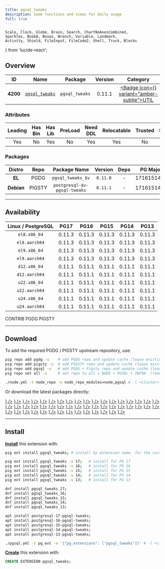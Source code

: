```yaml
---
title: pgsql_tweaks
description: Some functions and views for daily usage
full: true
---
```


    Scale, Clock, Globe, Brain, Search, ChartNoAxesCombined,
    Sparkles, BookA, Boxes, Wrench, Variable, Landmark,
    Activity, Shield, FileInput, FileCode2, Shell, Truck, Blocks
} from 'lucide-react';

## Overview

| <TooltipIconButton tooltip="Extension unique identifier" side="top">ID</TooltipIconButton> | <TooltipIconButton tooltip="Extension name" side="top">Name</TooltipIconButton> | <TooltipIconButton tooltip="Package name for installation" side="top">Package</TooltipIconButton> | <TooltipIconButton tooltip="Latest available extension version" side="top">Version</TooltipIconButton> | <TooltipIconButton tooltip="Extension category" side="top">Category</TooltipIconButton> | <TooltipIconButton tooltip="Open source license" side="top">License</TooltipIconButton> | <TooltipIconButton tooltip="Programming language" side="top">Lang</TooltipIconButton> |
|:--------:|:--------:|:----------:|:--------------:|:---------------------------------------:|:------------------------------------------------------:|:----:|
| **4200** | [`pgsql_tweaks`](https://github.com/sjstoelting/pgsql-tweaks) | `pgsql_tweaks` | 0.11.1 | <a href="/ext/util" className="no-underline"><Badge icon={<Wrench />} variant="amber-subtle">UTIL</Badge></a> | <a href="/ext/list/license#postgresql" className="no-underline"><Badge icon={<Scale />} variant="blue-subtle">PostgreSQL</Badge></a> | <a href="/ext/list/lang#sql"><Badge icon={<FileCode2 />} variant="green-subtle">SQL</Badge></a> |

### Attributes

| <TooltipIconButton tooltip="The Primary Leading extension in the Package" side="top">Leading</TooltipIconButton> | <TooltipIconButton tooltip="Contains binary utils" side="top">Has Bin</TooltipIconButton> | <TooltipIconButton tooltip="Contains .so shared library files" side="top">Has Lib</TooltipIconButton> | <TooltipIconButton tooltip="Requires preloading via shared_preload_libraries" side="top">PreLoad</TooltipIconButton> | <TooltipIconButton tooltip="Requires CREATE EXTENSION DDL command" side="top">Need DDL</TooltipIconButton> | <TooltipIconButton tooltip="Can be installed in any schema" side="top">Relocatable</TooltipIconButton> | <TooltipIconButton tooltip="Can be created by non-superuser" side="top">Trusted</TooltipIconButton> | <TooltipIconButton tooltip="Schemas used by this extension" side="top">Schemas</TooltipIconButton> |
|:-------:|:-------:|:-------:|:-------:|:--------:|:-----------:|:-------:|:-------:|
| Yes | No | Yes | No | Yes | Yes | No | - |

### Packages

| <TooltipIconButton tooltip="Linux distribution family, EL or Debian" side="top">Distro</TooltipIconButton> | <TooltipIconButton tooltip="Package repository" side="top">Repo</TooltipIconButton> | <TooltipIconButton tooltip="The RPM/DEB Package Name Pattern (replace $v with real pg major)" side="top">Package Name</TooltipIconButton> | <TooltipIconButton tooltip="Latest package version" side="top">Version</TooltipIconButton> | <TooltipIconButton tooltip="RPM/DEB Package dependencies" side="top">Deps</TooltipIconButton> | <TooltipIconButton tooltip="Available in these PostgreSQL Major Versions" side="top">PG Major</TooltipIconButton> |
|:----------:|:--------:|:------------------------:|:-----------:|:------------:|:------------------:|
|   **EL**   | <Badge variant="blue-subtle"><span className="font-bold">PGDG</span></Badge> | `pgsql_tweaks_$v` | `0.11.0` | - | <Badge variant="green-subtle">17</Badge><Badge variant="green-subtle">16</Badge><Badge variant="green-subtle">15</Badge><Badge variant="green-subtle">14</Badge><Badge variant="green-subtle">13</Badge> |
| **Debian** | <Badge variant="amber-subtle"><span className="font-bold">PIGSTY</span></Badge> | `postgresql-$v-pgsql-tweaks` | `0.11.1` | - | <Badge variant="green-subtle">17</Badge><Badge variant="green-subtle">16</Badge><Badge variant="green-subtle">15</Badge><Badge variant="green-subtle">14</Badge><Badge variant="green-subtle">13</Badge> |



------

## Availability

| <TooltipIconButton tooltip="Linux Distro Arch / PostgreSQL Major Version" side="top">Linux / PostgreSQL </TooltipIconButton> | **PG17** | **PG16** | **PG15** | **PG14** | **PG13** |
|:-----:|:-----:|:-----:|:-----:|:-----:|:-----:|
| `el8.x86_64` | <Badge variant="blue-subtle">0.11.3</Badge> | <Badge variant="blue-subtle">0.11.3</Badge> | <Badge variant="blue-subtle">0.11.3</Badge> | <Badge variant="blue-subtle">0.11.3</Badge> | <Badge variant="blue-subtle">0.11.3</Badge> |
| `el8.aarch64` | <Badge variant="blue-subtle">0.11.3</Badge> | <Badge variant="blue-subtle">0.11.3</Badge> | <Badge variant="blue-subtle">0.11.3</Badge> | <Badge variant="blue-subtle">0.11.3</Badge> | <Badge variant="blue-subtle">0.11.3</Badge> |
| `el9.x86_64` | <Badge variant="blue-subtle">0.11.3</Badge> | <Badge variant="blue-subtle">0.11.3</Badge> | <Badge variant="blue-subtle">0.11.3</Badge> | <Badge variant="blue-subtle">0.11.3</Badge> | <Badge variant="blue-subtle">0.11.3</Badge> |
| `el9.aarch64` | <Badge variant="blue-subtle">0.11.3</Badge> | <Badge variant="blue-subtle">0.11.3</Badge> | <Badge variant="blue-subtle">0.11.3</Badge> | <Badge variant="blue-subtle">0.11.3</Badge> | <Badge variant="blue-subtle">0.11.3</Badge> |
| `d12.x86_64` | <Badge variant="amber-subtle">0.11.1</Badge> | <Badge variant="amber-subtle">0.11.1</Badge> | <Badge variant="amber-subtle">0.11.1</Badge> | <Badge variant="amber-subtle">0.11.1</Badge> | <Badge variant="amber-subtle">0.11.1</Badge> |
| `d12.aarch64` | <Badge variant="amber-subtle">0.11.1</Badge> | <Badge variant="amber-subtle">0.11.1</Badge> | <Badge variant="amber-subtle">0.11.1</Badge> | <Badge variant="amber-subtle">0.11.1</Badge> | <Badge variant="amber-subtle">0.11.1</Badge> |
| `u22.x86_64` | <Badge variant="amber-subtle">0.11.1</Badge> | <Badge variant="amber-subtle">0.11.1</Badge> | <Badge variant="amber-subtle">0.11.1</Badge> | <Badge variant="amber-subtle">0.11.1</Badge> | <Badge variant="amber-subtle">0.11.1</Badge> |
| `u22.aarch64` | <Badge variant="amber-subtle">0.11.1</Badge> | <Badge variant="amber-subtle">0.11.1</Badge> | <Badge variant="amber-subtle">0.11.1</Badge> | <Badge variant="amber-subtle">0.11.1</Badge> | <Badge variant="amber-subtle">0.11.1</Badge> |
| `u24.x86_64` | <Badge variant="amber-subtle">0.11.1</Badge> | <Badge variant="amber-subtle">0.11.1</Badge> | <Badge variant="amber-subtle">0.11.1</Badge> | <Badge variant="amber-subtle">0.11.1</Badge> | <Badge variant="amber-subtle">0.11.1</Badge> |
| `u24.aarch64` | <Badge variant="amber-subtle">0.11.1</Badge> | <Badge variant="amber-subtle">0.11.1</Badge> | <Badge variant="amber-subtle">0.11.1</Badge> | <Badge variant="amber-subtle">0.11.1</Badge> | <Badge variant="amber-subtle">0.11.1</Badge> |

<Badge variant="green-subtle"><span className="font-black">CONTRIB</span></Badge> <Badge variant="blue-subtle"><span className="font-black">PGDG</span></Badge> <Badge variant="amber-subtle"><span className="font-black">PIGSTY</span></Badge>

------

## Download

To add the required PGDG / PIGSTY upstream repository, use:

```bash tab="pig"
pig repo add pgdg -u    # add PGDG repo and update cache (leave existing repos)
pig repo add pigsty -u  # add PIGSTY repo and update cache (leave existing repos)
pig repo add pgsql -u   # add PGDG + Pigsty repo and update cache (leave existing repos)
pig repo set all -u     # set repo to all = NODE + PGSQL + INFRA  (remove existing repos)
```
```bash tab="pigsty"
./node.yml -t node_repo -e node_repo_modules=node,pgsql # -l <cluster>
```

Or download the latest packages directly:

<Files>
    <Folder name="el8.x86_64">
        <a href="https://download.postgresql.org/pub/repos/yum/17/redhat/rhel-8-x86_64/pgsql_tweaks_17-0.11.3-1PGDG.rhel8.noarch.rpm"><File name="pgsql_tweaks_17-0.11.3-1PGDG.rhel8.noarch.rpm" icon={<Package className="text-emerald-500" />} /></a>
        <a href="https://download.postgresql.org/pub/repos/yum/16/redhat/rhel-8-x86_64/pgsql_tweaks_16-0.11.3-1PGDG.rhel8.noarch.rpm"><File name="pgsql_tweaks_16-0.11.3-1PGDG.rhel8.noarch.rpm" icon={<Package className="text-emerald-500" />} /></a>
        <a href="https://download.postgresql.org/pub/repos/yum/15/redhat/rhel-8-x86_64/pgsql_tweaks_15-0.11.3-1PGDG.rhel8.noarch.rpm"><File name="pgsql_tweaks_15-0.11.3-1PGDG.rhel8.noarch.rpm" icon={<Package className="text-emerald-500" />} /></a>
        <a href="https://download.postgresql.org/pub/repos/yum/14/redhat/rhel-8-x86_64/pgsql_tweaks_14-0.11.3-1PGDG.rhel8.noarch.rpm"><File name="pgsql_tweaks_14-0.11.3-1PGDG.rhel8.noarch.rpm" icon={<Package className="text-emerald-500" />} /></a>
        <a href="https://download.postgresql.org/pub/repos/yum/13/redhat/rhel-8-x86_64/pgsql_tweaks_13-0.11.3-1PGDG.rhel8.noarch.rpm"><File name="pgsql_tweaks_13-0.11.3-1PGDG.rhel8.noarch.rpm" icon={<Package className="text-emerald-500" />} /></a>
    </Folder>
    <Folder name="el8.aarch64">
        <a href="https://download.postgresql.org/pub/repos/yum/17/redhat/rhel-8-aarch64/pgsql_tweaks_17-0.11.3-1PGDG.rhel8.noarch.rpm"><File name="pgsql_tweaks_17-0.11.3-1PGDG.rhel8.noarch.rpm" icon={<Package className="text-orange-500" />} /></a>
        <a href="https://download.postgresql.org/pub/repos/yum/16/redhat/rhel-8-aarch64/pgsql_tweaks_16-0.11.3-1PGDG.rhel8.noarch.rpm"><File name="pgsql_tweaks_16-0.11.3-1PGDG.rhel8.noarch.rpm" icon={<Package className="text-orange-500" />} /></a>
        <a href="https://download.postgresql.org/pub/repos/yum/15/redhat/rhel-8-aarch64/pgsql_tweaks_15-0.11.3-1PGDG.rhel8.noarch.rpm"><File name="pgsql_tweaks_15-0.11.3-1PGDG.rhel8.noarch.rpm" icon={<Package className="text-orange-500" />} /></a>
        <a href="https://download.postgresql.org/pub/repos/yum/14/redhat/rhel-8-aarch64/pgsql_tweaks_14-0.11.3-1PGDG.rhel8.noarch.rpm"><File name="pgsql_tweaks_14-0.11.3-1PGDG.rhel8.noarch.rpm" icon={<Package className="text-orange-500" />} /></a>
        <a href="https://download.postgresql.org/pub/repos/yum/13/redhat/rhel-8-aarch64/pgsql_tweaks_13-0.11.3-1PGDG.rhel8.noarch.rpm"><File name="pgsql_tweaks_13-0.11.3-1PGDG.rhel8.noarch.rpm" icon={<Package className="text-orange-500" />} /></a>
    </Folder>
    <Folder name="el9.x86_64">
        <a href="https://download.postgresql.org/pub/repos/yum/17/redhat/rhel-9-x86_64/pgsql_tweaks_17-0.11.3-1PGDG.rhel9.noarch.rpm"><File name="pgsql_tweaks_17-0.11.3-1PGDG.rhel9.noarch.rpm" icon={<Package className="text-emerald-500" />} /></a>
        <a href="https://download.postgresql.org/pub/repos/yum/16/redhat/rhel-9-x86_64/pgsql_tweaks_16-0.11.3-1PGDG.rhel9.noarch.rpm"><File name="pgsql_tweaks_16-0.11.3-1PGDG.rhel9.noarch.rpm" icon={<Package className="text-emerald-500" />} /></a>
        <a href="https://download.postgresql.org/pub/repos/yum/15/redhat/rhel-9-x86_64/pgsql_tweaks_15-0.11.3-1PGDG.rhel9.noarch.rpm"><File name="pgsql_tweaks_15-0.11.3-1PGDG.rhel9.noarch.rpm" icon={<Package className="text-emerald-500" />} /></a>
        <a href="https://download.postgresql.org/pub/repos/yum/14/redhat/rhel-9-x86_64/pgsql_tweaks_14-0.11.3-1PGDG.rhel9.noarch.rpm"><File name="pgsql_tweaks_14-0.11.3-1PGDG.rhel9.noarch.rpm" icon={<Package className="text-emerald-500" />} /></a>
        <a href="https://download.postgresql.org/pub/repos/yum/13/redhat/rhel-9-x86_64/pgsql_tweaks_13-0.11.3-1PGDG.rhel9.noarch.rpm"><File name="pgsql_tweaks_13-0.11.3-1PGDG.rhel9.noarch.rpm" icon={<Package className="text-emerald-500" />} /></a>
    </Folder>
    <Folder name="el9.aarch64">
        <a href="https://download.postgresql.org/pub/repos/yum/17/redhat/rhel-9-aarch64/pgsql_tweaks_17-0.11.3-1PGDG.rhel9.noarch.rpm"><File name="pgsql_tweaks_17-0.11.3-1PGDG.rhel9.noarch.rpm" icon={<Package className="text-orange-500" />} /></a>
        <a href="https://download.postgresql.org/pub/repos/yum/16/redhat/rhel-9-aarch64/pgsql_tweaks_16-0.11.3-1PGDG.rhel9.noarch.rpm"><File name="pgsql_tweaks_16-0.11.3-1PGDG.rhel9.noarch.rpm" icon={<Package className="text-orange-500" />} /></a>
        <a href="https://download.postgresql.org/pub/repos/yum/15/redhat/rhel-9-aarch64/pgsql_tweaks_15-0.11.3-1PGDG.rhel9.noarch.rpm"><File name="pgsql_tweaks_15-0.11.3-1PGDG.rhel9.noarch.rpm" icon={<Package className="text-orange-500" />} /></a>
        <a href="https://download.postgresql.org/pub/repos/yum/14/redhat/rhel-9-aarch64/pgsql_tweaks_14-0.11.3-1PGDG.rhel9.noarch.rpm"><File name="pgsql_tweaks_14-0.11.3-1PGDG.rhel9.noarch.rpm" icon={<Package className="text-orange-500" />} /></a>
        <a href="https://download.postgresql.org/pub/repos/yum/13/redhat/rhel-9-aarch64/pgsql_tweaks_13-0.11.3-1PGDG.rhel9.noarch.rpm"><File name="pgsql_tweaks_13-0.11.3-1PGDG.rhel9.noarch.rpm" icon={<Package className="text-orange-500" />} /></a>
    </Folder>
    <Folder name="d12.x86_64">
        <a href="https://repo.pigsty.io/apt/pgsql/bookworm/pool/main/p/pgsql-tweaks/postgresql-17-pgsql-tweaks_0.11.1-1PIGSTY~bookworm_amd64.deb"><File name="postgresql-17-pgsql-tweaks_0.11.1-1PIGSTY~bookworm_amd64.deb" icon={<Box className="text-emerald-500" />} /></a>
        <a href="https://repo.pigsty.io/apt/pgsql/bookworm/pool/main/p/pgsql-tweaks/postgresql-16-pgsql-tweaks_0.11.1-1PIGSTY~bookworm_amd64.deb"><File name="postgresql-16-pgsql-tweaks_0.11.1-1PIGSTY~bookworm_amd64.deb" icon={<Box className="text-emerald-500" />} /></a>
        <a href="https://repo.pigsty.io/apt/pgsql/bookworm/pool/main/p/pgsql-tweaks/postgresql-15-pgsql-tweaks_0.11.1-1PIGSTY~bookworm_amd64.deb"><File name="postgresql-15-pgsql-tweaks_0.11.1-1PIGSTY~bookworm_amd64.deb" icon={<Box className="text-emerald-500" />} /></a>
        <a href="https://repo.pigsty.io/apt/pgsql/bookworm/pool/main/p/pgsql-tweaks/postgresql-14-pgsql-tweaks_0.11.1-1PIGSTY~bookworm_amd64.deb"><File name="postgresql-14-pgsql-tweaks_0.11.1-1PIGSTY~bookworm_amd64.deb" icon={<Box className="text-emerald-500" />} /></a>
        <a href="https://repo.pigsty.io/apt/pgsql/bookworm/pool/main/p/pgsql-tweaks/postgresql-13-pgsql-tweaks_0.11.1-1PIGSTY~bookworm_amd64.deb"><File name="postgresql-13-pgsql-tweaks_0.11.1-1PIGSTY~bookworm_amd64.deb" icon={<Box className="text-emerald-500" />} /></a>
    </Folder>
    <Folder name="d12.aarch64">
        <a href="https://repo.pigsty.io/apt/pgsql/bookworm/pool/main/p/pgsql-tweaks/postgresql-17-pgsql-tweaks_0.11.1-1PIGSTY~bookworm_arm64.deb"><File name="postgresql-17-pgsql-tweaks_0.11.1-1PIGSTY~bookworm_arm64.deb" icon={<Box className="text-orange-500" />} /></a>
        <a href="https://repo.pigsty.io/apt/pgsql/bookworm/pool/main/p/pgsql-tweaks/postgresql-16-pgsql-tweaks_0.11.1-1PIGSTY~bookworm_arm64.deb"><File name="postgresql-16-pgsql-tweaks_0.11.1-1PIGSTY~bookworm_arm64.deb" icon={<Box className="text-orange-500" />} /></a>
        <a href="https://repo.pigsty.io/apt/pgsql/bookworm/pool/main/p/pgsql-tweaks/postgresql-15-pgsql-tweaks_0.11.1-1PIGSTY~bookworm_arm64.deb"><File name="postgresql-15-pgsql-tweaks_0.11.1-1PIGSTY~bookworm_arm64.deb" icon={<Box className="text-orange-500" />} /></a>
        <a href="https://repo.pigsty.io/apt/pgsql/bookworm/pool/main/p/pgsql-tweaks/postgresql-14-pgsql-tweaks_0.11.1-1PIGSTY~bookworm_arm64.deb"><File name="postgresql-14-pgsql-tweaks_0.11.1-1PIGSTY~bookworm_arm64.deb" icon={<Box className="text-orange-500" />} /></a>
        <a href="https://repo.pigsty.io/apt/pgsql/bookworm/pool/main/p/pgsql-tweaks/postgresql-13-pgsql-tweaks_0.11.1-1PIGSTY~bookworm_arm64.deb"><File name="postgresql-13-pgsql-tweaks_0.11.1-1PIGSTY~bookworm_arm64.deb" icon={<Box className="text-orange-500" />} /></a>
    </Folder>
    <Folder name="u22.x86_64">
        <a href="https://repo.pigsty.io/apt/pgsql/jammy/pool/main/p/pgsql-tweaks/postgresql-17-pgsql-tweaks_0.11.1-1PIGSTY~jammy_amd64.deb"><File name="postgresql-17-pgsql-tweaks_0.11.1-1PIGSTY~jammy_amd64.deb" icon={<Box className="text-emerald-500" />} /></a>
        <a href="https://repo.pigsty.io/apt/pgsql/jammy/pool/main/p/pgsql-tweaks/postgresql-16-pgsql-tweaks_0.11.1-1PIGSTY~jammy_amd64.deb"><File name="postgresql-16-pgsql-tweaks_0.11.1-1PIGSTY~jammy_amd64.deb" icon={<Box className="text-emerald-500" />} /></a>
        <a href="https://repo.pigsty.io/apt/pgsql/jammy/pool/main/p/pgsql-tweaks/postgresql-15-pgsql-tweaks_0.11.1-1PIGSTY~jammy_amd64.deb"><File name="postgresql-15-pgsql-tweaks_0.11.1-1PIGSTY~jammy_amd64.deb" icon={<Box className="text-emerald-500" />} /></a>
        <a href="https://repo.pigsty.io/apt/pgsql/jammy/pool/main/p/pgsql-tweaks/postgresql-14-pgsql-tweaks_0.11.1-1PIGSTY~jammy_amd64.deb"><File name="postgresql-14-pgsql-tweaks_0.11.1-1PIGSTY~jammy_amd64.deb" icon={<Box className="text-emerald-500" />} /></a>
        <a href="https://repo.pigsty.io/apt/pgsql/jammy/pool/main/p/pgsql-tweaks/postgresql-13-pgsql-tweaks_0.11.1-1PIGSTY~jammy_amd64.deb"><File name="postgresql-13-pgsql-tweaks_0.11.1-1PIGSTY~jammy_amd64.deb" icon={<Box className="text-emerald-500" />} /></a>
    </Folder>
    <Folder name="u22.aarch64">
        <a href="https://repo.pigsty.io/apt/pgsql/jammy/pool/main/p/pgsql-tweaks/postgresql-17-pgsql-tweaks_0.11.1-1PIGSTY~jammy_arm64.deb"><File name="postgresql-17-pgsql-tweaks_0.11.1-1PIGSTY~jammy_arm64.deb" icon={<Box className="text-orange-500" />} /></a>
        <a href="https://repo.pigsty.io/apt/pgsql/jammy/pool/main/p/pgsql-tweaks/postgresql-16-pgsql-tweaks_0.11.1-1PIGSTY~jammy_arm64.deb"><File name="postgresql-16-pgsql-tweaks_0.11.1-1PIGSTY~jammy_arm64.deb" icon={<Box className="text-orange-500" />} /></a>
        <a href="https://repo.pigsty.io/apt/pgsql/jammy/pool/main/p/pgsql-tweaks/postgresql-15-pgsql-tweaks_0.11.1-1PIGSTY~jammy_arm64.deb"><File name="postgresql-15-pgsql-tweaks_0.11.1-1PIGSTY~jammy_arm64.deb" icon={<Box className="text-orange-500" />} /></a>
        <a href="https://repo.pigsty.io/apt/pgsql/jammy/pool/main/p/pgsql-tweaks/postgresql-14-pgsql-tweaks_0.11.1-1PIGSTY~jammy_arm64.deb"><File name="postgresql-14-pgsql-tweaks_0.11.1-1PIGSTY~jammy_arm64.deb" icon={<Box className="text-orange-500" />} /></a>
        <a href="https://repo.pigsty.io/apt/pgsql/jammy/pool/main/p/pgsql-tweaks/postgresql-13-pgsql-tweaks_0.11.1-1PIGSTY~jammy_arm64.deb"><File name="postgresql-13-pgsql-tweaks_0.11.1-1PIGSTY~jammy_arm64.deb" icon={<Box className="text-orange-500" />} /></a>
    </Folder>
    <Folder name="u24.x86_64">
        <a href="https://repo.pigsty.io/apt/pgsql/noble/pool/main/p/pgsql-tweaks/postgresql-17-pgsql-tweaks_0.11.1-1PIGSTY~noble_amd64.deb"><File name="postgresql-17-pgsql-tweaks_0.11.1-1PIGSTY~noble_amd64.deb" icon={<Box className="text-emerald-500" />} /></a>
        <a href="https://repo.pigsty.io/apt/pgsql/noble/pool/main/p/pgsql-tweaks/postgresql-16-pgsql-tweaks_0.11.1-1PIGSTY~noble_amd64.deb"><File name="postgresql-16-pgsql-tweaks_0.11.1-1PIGSTY~noble_amd64.deb" icon={<Box className="text-emerald-500" />} /></a>
        <a href="https://repo.pigsty.io/apt/pgsql/noble/pool/main/p/pgsql-tweaks/postgresql-15-pgsql-tweaks_0.11.1-1PIGSTY~noble_amd64.deb"><File name="postgresql-15-pgsql-tweaks_0.11.1-1PIGSTY~noble_amd64.deb" icon={<Box className="text-emerald-500" />} /></a>
        <a href="https://repo.pigsty.io/apt/pgsql/noble/pool/main/p/pgsql-tweaks/postgresql-14-pgsql-tweaks_0.11.1-1PIGSTY~noble_amd64.deb"><File name="postgresql-14-pgsql-tweaks_0.11.1-1PIGSTY~noble_amd64.deb" icon={<Box className="text-emerald-500" />} /></a>
        <a href="https://repo.pigsty.io/apt/pgsql/noble/pool/main/p/pgsql-tweaks/postgresql-13-pgsql-tweaks_0.11.1-1PIGSTY~noble_amd64.deb"><File name="postgresql-13-pgsql-tweaks_0.11.1-1PIGSTY~noble_amd64.deb" icon={<Box className="text-emerald-500" />} /></a>
    </Folder>
    <Folder name="u24.aarch64">
        <a href="https://repo.pigsty.io/apt/pgsql/noble/pool/main/p/pgsql-tweaks/postgresql-17-pgsql-tweaks_0.11.1-1PIGSTY~noble_arm64.deb"><File name="postgresql-17-pgsql-tweaks_0.11.1-1PIGSTY~noble_arm64.deb" icon={<Box className="text-orange-500" />} /></a>
        <a href="https://repo.pigsty.io/apt/pgsql/noble/pool/main/p/pgsql-tweaks/postgresql-16-pgsql-tweaks_0.11.1-1PIGSTY~noble_arm64.deb"><File name="postgresql-16-pgsql-tweaks_0.11.1-1PIGSTY~noble_arm64.deb" icon={<Box className="text-orange-500" />} /></a>
        <a href="https://repo.pigsty.io/apt/pgsql/noble/pool/main/p/pgsql-tweaks/postgresql-15-pgsql-tweaks_0.11.1-1PIGSTY~noble_arm64.deb"><File name="postgresql-15-pgsql-tweaks_0.11.1-1PIGSTY~noble_arm64.deb" icon={<Box className="text-orange-500" />} /></a>
        <a href="https://repo.pigsty.io/apt/pgsql/noble/pool/main/p/pgsql-tweaks/postgresql-14-pgsql-tweaks_0.11.1-1PIGSTY~noble_arm64.deb"><File name="postgresql-14-pgsql-tweaks_0.11.1-1PIGSTY~noble_arm64.deb" icon={<Box className="text-orange-500" />} /></a>
        <a href="https://repo.pigsty.io/apt/pgsql/noble/pool/main/p/pgsql-tweaks/postgresql-13-pgsql-tweaks_0.11.1-1PIGSTY~noble_arm64.deb"><File name="postgresql-13-pgsql-tweaks_0.11.1-1PIGSTY~noble_arm64.deb" icon={<Box className="text-orange-500" />} /></a>
    </Folder>
</Files>

------

## Install

[**Install**](/docs/pgsql/ext/install) this extension with:

```bash tab="pig"
pig ext install pgsql_tweaks; # install by extension name, for the current active PG version

pig ext install pgsql_tweaks -v 17;   # install for PG 17
pig ext install pgsql_tweaks -v 16;   # install for PG 16
pig ext install pgsql_tweaks -v 15;   # install for PG 15
pig ext install pgsql_tweaks -v 14;   # install for PG 14
pig ext install pgsql_tweaks -v 13;   # install for PG 13
```
```bash tab="yum" 
dnf install pgsql_tweaks_17;
dnf install pgsql_tweaks_16;
dnf install pgsql_tweaks_15;
dnf install pgsql_tweaks_14;
dnf install pgsql_tweaks_13;
```
```bash tab="apt" 
apt install postgresql-17-pgsql-tweaks;
apt install postgresql-16-pgsql-tweaks;
apt install postgresql-15-pgsql-tweaks;
apt install postgresql-14-pgsql-tweaks;
apt install postgresql-13-pgsql-tweaks;
```
```bash tab="ansible"
./pgsql.yml -t pg_ext -e '{"pg_extensions": ["pgsql_tweaks"]}' # -l <cls>
```

[**Create**](/docs/pgsql/ext/create) this extension with:

```sql
CREATE EXTENSION pgsql_tweaks;
```


